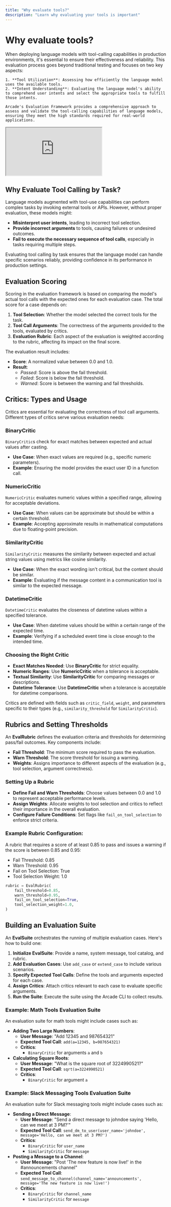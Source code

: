```yaml
---
title: "Why evaluate tools?"
description: "Learn why evaluating your tools is important"
---
```


# Why evaluate tools?

<div className="grid grid-cols-1 md:grid-cols-[4fr_3fr] gap-8">
  <div>
    When deploying language models with tool-calling capabilities in production environments, it's essential to ensure their effectiveness and reliability. This evaluation process goes beyond traditional testing and focuses on two key aspects:

    1. **Tool Utilization**: Assessing how efficiently the language model uses the available tools.
    2. **Intent Understanding**: Evaluating the language model's ability to comprehend user intents and select the appropriate tools to fulfill those intents.

    Arcade's Evaluation Framework provides a comprehensive approach to assess and validate the tool-calling capabilities of language models, ensuring they meet the high standards required for real-world applications.
  </div>
  <iframe
   className="aspect-video w-full max-w-[900px] rounded-xl shadow-2xl"
   src="https://www.youtube.com/embed/EJCpZclFzdg?si=mT6y94rkJ5I5mQNp"
   title="Evaluate agentic tools"
   allow="fullscreen; accelerometer; autoplay; clipboard-write; encrypted-media; gyroscope; picture-in-picture; web-share"
   referrerPolicy="strict-origin-when-cross-origin"
   ></iframe>
</div>

## Why Evaluate Tool Calling by Task?

Language models augmented with tool-use capabilities can perform complex tasks by invoking external tools or APIs. However, without proper evaluation, these models might:

- **Misinterpret user intents**, leading to incorrect tool selection.
- **Provide incorrect arguments** to tools, causing failures or undesired outcomes.
- **Fail to execute the necessary sequence of tool calls**, especially in tasks requiring multiple steps.

Evaluating tool calling by task ensures that the language model can handle specific scenarios reliably, providing confidence in its performance in production settings.

## Evaluation Scoring

Scoring in the evaluation framework is based on comparing the model's actual tool calls with the expected ones for each evaluation case. The total score for a case depends on:

1. **Tool Selection**: Whether the model selected the correct tools for the task.
2. **Tool Call Arguments**: The correctness of the arguments provided to the tools, evaluated by critics.
3. **Evaluation Rubric**: Each aspect of the evaluation is weighted according to the rubric, affecting its impact on the final score.

The evaluation result includes:

- **Score**: A normalized value between 0.0 and 1.0.
- **Result**:
  - _Passed_: Score is above the fail threshold.
  - _Failed_: Score is below the fail threshold.
  - _Warned_: Score is between the warning and fail thresholds.

## Critics: Types and Usage

Critics are essential for evaluating the correctness of tool call arguments. Different types of critics serve various evaluation needs:

### BinaryCritic

`BinaryCritic`s check for exact matches between expected and actual values after casting.

- **Use Case**: When exact values are required (e.g., specific numeric parameters).
- **Example**: Ensuring the model provides the exact user ID in a function call.

### NumericCritic

`NumericCritic` evaluates numeric values within a specified range, allowing for acceptable deviations.

- **Use Case**: When values can be approximate but should be within a certain threshold.
- **Example**: Accepting approximate results in mathematical computations due to floating-point precision.

### SimilarityCritic

`SimilarityCritic` measures the similarity between expected and actual string values using metrics like cosine similarity.

- **Use Case**: When the exact wording isn't critical, but the content should be similar.
- **Example**: Evaluating if the message content in a communication tool is similar to the expected message.

### DatetimeCritic

`DatetimeCritic` evaluates the closeness of datetime values within a specified tolerance.

- **Use Case**: When datetime values should be within a certain range of the expected time.
- **Example**: Verifying if a scheduled event time is close enough to the intended time.

### Choosing the Right Critic

- **Exact Matches Needed**: Use **BinaryCritic** for strict equality.
- **Numeric Ranges**: Use **NumericCritic** when a tolerance is acceptable.
- **Textual Similarity**: Use **SimilarityCritic** for comparing messages or descriptions.
- **Datetime Tolerance**: Use **DatetimeCritic** when a tolerance is acceptable for datetime comparisons.

Critics are defined with fields such as `critic_field`, `weight`, and parameters specific to their types (e.g., `similarity_threshold` for `SimilarityCritic`).

## Rubrics and Setting Thresholds

An **EvalRubric** defines the evaluation criteria and thresholds for determining pass/fail outcomes. Key components include:

- **Fail Threshold**: The minimum score required to pass the evaluation.
- **Warn Threshold**: The score threshold for issuing a warning.
- **Weights**: Assigns importance to different aspects of the evaluation (e.g., tool selection, argument correctness).

### Setting Up a Rubric

- **Define Fail and Warn Thresholds**: Choose values between 0.0 and 1.0 to represent acceptable performance levels.
- **Assign Weights**: Allocate weights to tool selection and critics to reflect their importance in the overall evaluation.
- **Configure Failure Conditions**: Set flags like `fail_on_tool_selection` to enforce strict criteria.

### Example Rubric Configuration:

A rubric that requires a score of at least 0.85 to pass and issues a warning if the score is between 0.85 and 0.95:

- Fail Threshold: 0.85
- Warn Threshold: 0.95
- Fail on Tool Selection: True
- Tool Selection Weight: 1.0

```python
rubric = EvalRubric(
    fail_threshold=0.85,
    warn_threshold=0.95,
    fail_on_tool_selection=True,
    tool_selection_weight=1.0,
)
```

## Building an Evaluation Suite

An **EvalSuite** orchestrates the running of multiple evaluation cases. Here's how to build one:

1. **Initialize EvalSuite**: Provide a name, system message, tool catalog, and rubric.
2. **Add Evaluation Cases**: Use `add_case` or `extend_case` to include various scenarios.
3. **Specify Expected Tool Calls**: Define the tools and arguments expected for each case.
4. **Assign Critics**: Attach critics relevant to each case to evaluate specific arguments.
5. **Run the Suite**: Execute the suite using the Arcade CLI to collect results.

### Example: Math Tools Evaluation Suite

An evaluation suite for math tools might include cases such as:

- **Adding Two Large Numbers**:
  - **User Message**: "Add 12345 and 987654321"
  - **Expected Tool Call**: `add(a=12345, b=987654321)`
  - **Critics**:
    - `BinaryCritic` for arguments `a` and `b`
- **Calculating Square Roots**:
  - **User Message**: "What is the square root of 3224990521?"
  - **Expected Tool Call**: `sqrt(a=3224990521)`
  - **Critics**:
    - `BinaryCritic` for argument `a`

### Example: Slack Messaging Tools Evaluation Suite

An evaluation suite for Slack messaging tools might include cases such as:

- **Sending a Direct Message**:
  - **User Message**: "Send a direct message to johndoe saying 'Hello, can we meet at 3 PM?'"
  - **Expected Tool Call**: `send_dm_to_user(user_name='johndoe', message='Hello, can we meet at 3 PM?')`
  - **Critics**:
    - `BinaryCritic` for `user_name`
    - `SimilarityCritic` for `message`
- **Posting a Message to a Channel**:
  - **User Message**: "Post 'The new feature is now live!' in the #announcements channel"
  - **Expected Tool Call**: `send_message_to_channel(channel_name='announcements', message='The new feature is now live!')`
  - **Critics**:
    - `BinaryCritic` for `channel_name`
    - `SimilarityCritic` for `message`
